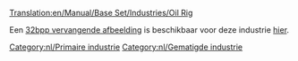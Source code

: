 [[Translation:en/Manual/Base Set/Industries/Oil Rig]]

{{nl/Industrieën|image=en/Oilrig.png|name=Olieplatform
|climates=[[nl/Manual/Klimaat#Gematigd|Gematigd]].
|accepts=[[nl/Manual/Base Set/Cargos/Passagiers|Passagiers]].
|produces=[[nl/Manual/Base Set/Cargos/Olie|Olie]], Passagiers.
|notes=Niet aanwezig in andere [[nl/Manual/Klimaat|klimaten]]. Heeft een ingebouwd [[nl/Manual/Vliegveld|Helipad]] en [[nl/Manual/Bouw haven|haven]] voor alle [[nl/Manual/Bedrijf|bedrijven]] om te gebruiken.
}}

Een [[en/Archive/Old 32bpp/32bit Graphics Development#User Info|32bpp vervangende afbeelding]] is beschikbaar voor deze industrie [[en/Archive/Old 32bpp/List of downloadable 32 bpp tars|hier]].

{{nl/Navbox Industrieën}}
[[Category:nl/Primaire industrie]]
[[Category:nl/Gematigde industrie]]